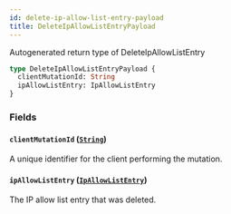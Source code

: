 ```yaml
---
id: delete-ip-allow-list-entry-payload
title: DeleteIpAllowListEntryPayload
---
```


Autogenerated return type of DeleteIpAllowListEntry

```graphql
type DeleteIpAllowListEntryPayload {
  clientMutationId: String
  ipAllowListEntry: IpAllowListEntry
}
```

### Fields

#### `clientMutationId` ([`String`](/docs/api/scalars/string))

A unique identifier for the client performing the mutation.

#### `ipAllowListEntry` ([`IpAllowListEntry`](/docs/api/objects/ip-allow-list-entry))

The IP allow list entry that was deleted.

